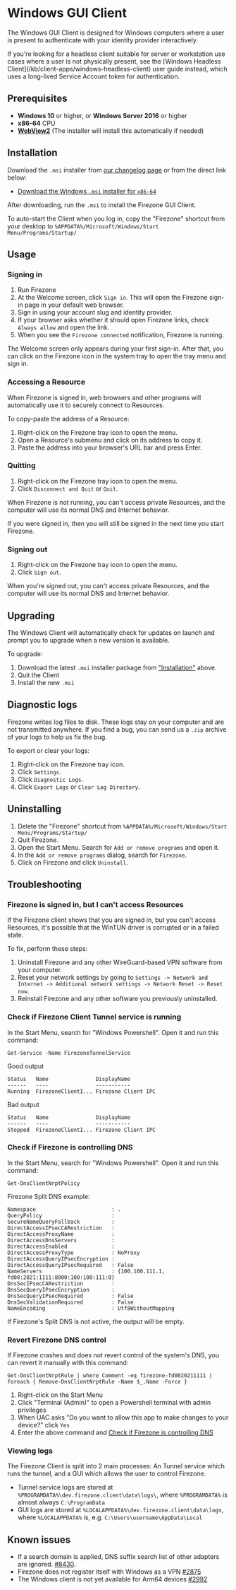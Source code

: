 
# Windows GUI Client

The Windows GUI Client is designed for Windows computers where a user is present
to authenticate with your identity provider interactively.

<Alert color="info">
  If you're looking for a headless client suitable for server or workstation use
  cases where a user is not physically present, see the [Windows Headless
  Client](/kb/client-apps/windows-headless-client) user guide instead, which
  uses a long-lived Service Account token for authentication.
</Alert>

## Prerequisites

- **Windows 10** or higher, or **Windows Server 2016** or higher
- **x86-64** CPU
- [**WebView2**](https://developer.microsoft.com/en-us/microsoft-edge/webview2/)
  (The installer will install this automatically if needed)

## Installation

Download the `.msi` installer from [our changelog page](/changelog) or from the
direct link below:

- [Download the Windows `.msi` installer for `x86-64`](/dl/firezone-client-gui-windows/latest/x86_64)

After downloading, run the `.msi` to install the Firezone GUI Client.

To auto-start the Client when you log in, copy the "Firezone" shortcut from your
desktop to `%APPDATA%/Microsoft/Windows/Start Menu/Programs/Startup/`

## Usage

### Signing in

1. Run Firezone
1. At the Welcome screen, click `Sign in`. This will open the Firezone sign-in
   page in your default web browser.
1. Sign in using your account slug and identity provider.
1. If your browser asks whether it should open Firezone links, check
   `Always allow` and open the link.
1. When you see the `Firezone connected` notification, Firezone is running.

The Welcome screen only appears during your first sign-in. After that, you can
click on the Firezone icon in the system tray to open the tray menu and sign in.

### Accessing a Resource

When Firezone is signed in, web browsers and other programs will automatically
use it to securely connect to Resources.

To copy-paste the address of a Resource:

1. Right-click on the Firezone tray icon to open the menu.
1. Open a Resource's submenu and click on its address to copy it.
1. Paste the address into your browser's URL bar and press Enter.

### Quitting

1. Right-click on the Firezone tray icon to open the menu.
1. Click `Disconnect and Quit` or `Quit`.

When Firezone is not running, you can't access private Resources, and the
computer will use its normal DNS and Internet behavior.

If you were signed in, then you will still be signed in the next time you start
Firezone.

### Signing out

1. Right-click on the Firezone tray icon to open the menu.
1. Click `Sign out`.

When you're signed out, you can't access private Resources, and the computer
will use its normal DNS and Internet behavior.

## Upgrading

The Windows Client will automatically check for updates on launch and prompt you
to upgrade when a new version is available.

To upgrade:

1. Download the latest `.msi` installer package from
   ["Installation"](#installation) above.
1. Quit the Client
1. Install the new `.msi`

## Diagnostic logs

Firezone writes log files to disk. These logs stay on your computer and are not
transmitted anywhere. If you find a bug, you can send us a `.zip` archive of
your logs to help us fix the bug.

To export or clear your logs:

1. Right-click on the Firezone tray icon.
1. Click `Settings`.
1. Click `Diagnostic Logs`.
1. Click `Export Logs` or `Clear Log Directory`.

## Uninstalling

1. Delete the "Firezone" shortcut from
   `%APPDATA%/Microsoft/Windows/Start Menu/Programs/Startup/`
1. Quit Firezone.
1. Open the Start Menu. Search for `Add or remove programs` and open it.
1. In the `Add or remove programs` dialog, search for `Firezone`.
1. Click on Firezone and click `Uninstall`.

## Troubleshooting

### Firezone is signed in, but I can't access Resources

If the Firezone client shows that you are signed in, but you can't access
Resources, it's possible that the WinTUN driver is corrupted or in a failed
state.

To fix, perform these steps:

1. Uninstall Firezone and any other WireGuard-based VPN software from your
   computer.
2. Reset your network settings by going to
   `Settings -> Network and Internet -> Additional network settings -> Network Reset -> Reset now`.
3. Reinstall Firezone and any other software you previously uninstalled.

### Check if Firezone Client Tunnel service is running

In the Start Menu, search for "Windows Powershell". Open it and run this
command:

```pwsh
Get-Service -Name FirezoneTunnelService
```

Good output

```text
Status   Name               DisplayName
------   ----               -----------
Running  FirezoneClientI... Firezone Client IPC
```

Bad output

```text
Status   Name               DisplayName
------   ----               -----------
Stopped  FirezoneClientI... Firezone Client IPC
```

### Check if Firezone is controlling DNS

In the Start Menu, search for "Windows Powershell". Open it and run this
command:

```pwsh
Get-DnsClientNrptPolicy
```

Firezone Split DNS example:

```text
Namespace                        : .
QueryPolicy                      :
SecureNameQueryFallback          :
DirectAccessIPsecCARestriction   :
DirectAccessProxyName            :
DirectAccessDnsServers           :
DirectAccessEnabled              :
DirectAccessProxyType            : NoProxy
DirectAccessQueryIPsecEncryption :
DirectAccessQueryIPsecRequired   : False
NameServers                      : {100.100.111.1, fd00:2021:1111:8000:100:100:111:0}
DnsSecIPsecCARestriction         :
DnsSecQueryIPsecEncryption       :
DnsSecQueryIPsecRequired         : False
DnsSecValidationRequired         : False
NameEncoding                     : Utf8WithoutMapping
```

If Firezone's Split DNS is not active, the output will be empty.

### Revert Firezone DNS control

If Firezone crashes and does not revert control of the system's DNS, you can
revert it manually with this command:

```pwsh
Get-DnsClientNrptRule | where Comment -eq firezone-fd0020211111 | foreach { Remove-DnsClientNrptRule -Name $_.Name -Force }
```

1. Right-click on the Start Menu
1. Click "Terminal (Admin)" to open a Powershell terminal with admin privileges
1. When UAC asks "Do you want to allow this app to make changes to your device?"
   click `Yes`
1. Enter the above command and
   [Check if Firezone is controlling DNS](#check-if-firezone-is-controlling-dns)

### Viewing logs

The Firezone Client is split into 2 main processes: An Tunnel service which runs
the tunnel, and a GUI which allows the user to control Firezone.

- Tunnel service logs are stored at `%PROGRAMDATA%\dev.firezone.client\data\logs\`,
  where `%PROGRAMDATA%` is almost always `C:\ProgramData`
- GUI logs are stored at `%LOCALAPPDATA%\dev.firezone.client\data\logs`, where
  `%LOCALAPPDATA%` is, e.g. `C:\Users\username\AppData\Local`

## Known issues

- If a search domain is applied, DNS suffix search list of other adapters are
  ignored. [#8430](https://github.com/firezone/firezone/issues/8430).
- Firezone does not register itself with Windows as a VPN
  [#2875](https://github.com/firezone/firezone/issues/2875)
- The Windows client is not yet available for Arm64 devices
  [#2992](https://github.com/firezone/firezone/issues/2992)

<SupportOptions />
